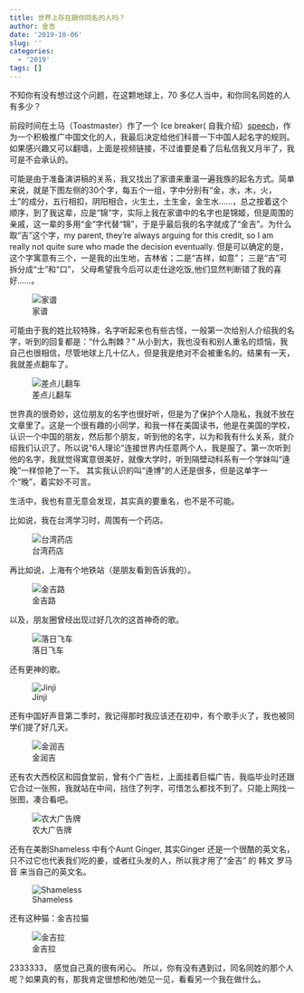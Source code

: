 ```yaml
---
title: 世界上存在跟你同名的人吗？
author: 金吉
date: '2019-10-06'
slug: ''
categories:
  - '2019'
tags: []
---
```


不知你有没有想过这个问题，在这颗地球上，70 多亿人当中，和你同名同姓的人有多少？

前段时间在土马（Toastmaster）作了一个 Ice breaker( 自我介绍）[speech](https://youtu.be/5O_Ez2WCmSM)，作为一个积极推广中国文化的人，我最后决定给他们科普一下中国人起名字的规则。如果感兴趣又可以翻墙，上面是视频链接，不过谁要是看了后私信我又月半了，我可是不会承认的。

可能是由于准备演讲稿的关系，我又找出了家谱来重温一遍我族的起名方式。简单来说，就是下图左侧的30个字，每五个一组，字中分别有“金，水，木，火，土”的成分，五行相扣，阴阳相合，火生土，土生金，金生水......，总之按着这个顺序，到了我这辈，应是“锦”字，实际上我在家谱中的名字也是锦姬，但是周围的亲戚，这一辈的多用“金”字代替“锦”，于是乎最后我的名字就成了“金吉”。为什么取“吉”这个字，my parent, they're always arguing for this credit, so I am  really not quite sure who made the decision  eventually. 但是可以确定的是，这个字寓意有三个，一是我的出生地，吉林省；二是“吉祥，如意”； 三是“吉”可拆分成“士”和“口”， 父母希望我今后可以走仕途吃饭,他们显然判断错了我的喜好......。

![家谱](images/familye_20191006002704.jpg)

可能由于我的姓比较特殊，名字听起来也有些古怪，一般第一次给别人介绍我的名字，听到的回复都是：“什么荆棘？”  从小到大，我也没有和别人重名的烦恼，我自己也很相信，尽管地球上几十亿人，但是我是绝对不会被重名的。结果有一天，我就差点翻车了。

![差点儿翻车](images/WeChat Image_20191005234605.jpg)


世界真的很奇妙，这位朋友的名字也很好听，但是为了保护个人隐私，我就不放在文章里了。这是一个很有趣的小同学，和我一样在美国读书，他是在美国的学校，认识一个中国的朋友，然后那个朋友，听到他的名字，以为和我有什么关系，就介绍我们认识了。所以说“6人理论”连接世界内任意两个人，我是服了。第一次听到他的名字，我就觉得寓意很美好，就像大学时，听到隔壁动科系有一个学妹叫“逄晚”一样惊艳了一下。 其实我认识的叫“逄博”的人还是很多，但是这单字一个“晚”，着实妙不可言。

生活中，我也有意无意会发现，其实真的要重名，也不是不可能。

比如说，我在台湾学习时，周围有一个药店。

![台湾药店](images/WeChat Image_20191006005213.jpg)

再比如说，上海有个地铁站（是朋友看到告诉我的）。

![金吉路](images/金吉路b2fbd984.jpg)

以及，朋友圈曾经出现过好几次的这首神奇的歌。

![落日飞车](images/My jinji e_20191006000520.jpg)

还有更神的歌。

![Jinji](images/Jinji535.jpg)

还有中国好声音第二季时，我记得那时我应该还在初中，有个歌手火了，我也被同学们提了好几天。

![金润吉](images/jin runji6000550.jpg)

还有农大西校区和园食堂前，曾有个广告栏，上面挂着巨幅广告，我临毕业时还跟它合过一张照，我就站在中间，挡住了列字，可惜怎么都找不到了。只能上网找一张图，凑合看吧。

![农大广告牌](images/timg.jpg)

还有在美剧Shameless 中有个Aunt Ginger, 其实Ginger 还是一个很酷的英文名，只不过它也代表我们吃的姜，或者红头发的人，所以我才用了“金吉” 的 韩文 罗马音 来当自己的英文名。

![Shameless](images/WeChat Image_20191006010047.jpg)

还有这种猫：金吉拉猫

![金吉拉](images/金吉拉猫65.jpg)

2333333， 感觉自己真的很有闲心。
所以，你有没有遇到过，同名同姓的那个人呢？如果真的有，那我肯定很想和他/她见一见，看看另一个我在做什么。







